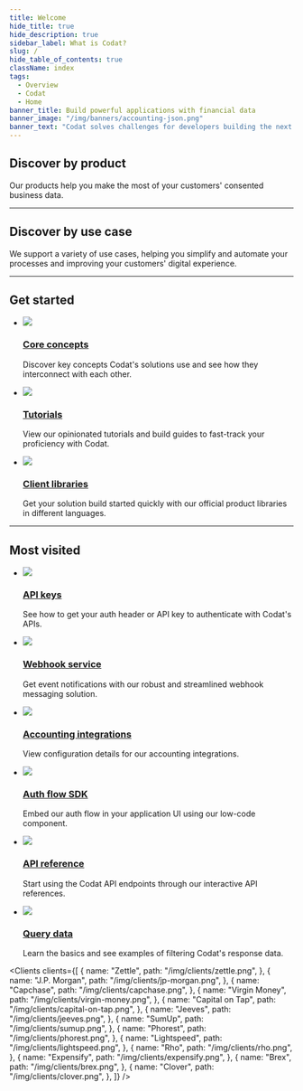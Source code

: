 ```yaml
---
title: Welcome
hide_title: true
hide_description: true
sidebar_label: What is Codat?
slug: /
hide_table_of_contents: true
className: index
tags:
  - Overview
  - Codat
  - Home
banner_title: Build powerful applications with financial data
banner_image: "/img/banners/accounting-json.png"
banner_text: "Codat solves challenges for developers building the next generation of financial products for small businesses."
---
```



<head>
  <title>
    {`Codat_docs | Build powerful applications with financial data`}
  </title>
  <meta
    name="description"
    content="Codat makes accessing consented business data from your customers' banking, accounting, and commerce platforms easy. Build once to our API to aggregate data, underwrite credit risk, and automate accounting for your SMB customers."
  />
  <link rel="canonical" href="/" />
  <link rel="alternate" href="/" hreflang="x-default" />
  <link rel="alternate" href="/" hreflang="en" />
  <meta property="og:url" content="https://docs.codat.io" />
</head>

<Welcome />

## Discover by product

Our products help you make the most of your customers' consented business data.

<Products mini={true} verbose={false}/>

<hr/>

## Discover by use case

We support a variety of use cases, helping you simplify and automate your processes and improving your customers' digital experience.

<Usecases mini={true}/>

<hr/>

## Get started

<ul className="card-container col-3">
  <li className="card">
    <div className="header">
      <img
        src="/img/wp-icons/Lightbulb.png"
        className="mini-icon"
      />
      <h3><a href="http://docs.codat.io/core-concepts/overview" target="_blank">Core concepts</a></h3>
    </div>
    <p>
      Discover key concepts Codat's solutions use and see how they interconnect with each other.
    </p>
  </li>
  <li className="card">
    <div className="header">
      <img
        src="/img/wp-icons/student.png"
        className="mini-icon"
      />
      <h3><a href="http://docs.codat.io/guides/overview" target="_blank">Tutorials</a></h3>
    </div>
    <p>
      View our opinionated tutorials and build guides to fast-track your proficiency with Codat.
    </p>
  </li>
  <li className="card">
    <div className="header">
      <img
        src="/img/wp-icons/books.png"
        className="mini-icon"
      />
      <h3><a href="http://docs.codat.io/get-started/libraries" target="_blank">Client libraries</a></h3>
    </div>
    <p>
      Get your solution build started quickly with our official product libraries in different languages.
    </p>
  </li>
</ul>

<hr/>

## Most visited

<ul className="card-container col-3">
  <li className="card">
    <div className="header">
      <img
        src="/img/wp-icons/key.png"
        className="mini-icon"
      />
      <h3><a href="http://docs.codat.io/using-the-api/authentication/" target="_blank">API keys</a></h3>
    </div>
    <p>
      See how to get your auth header or API key to authenticate with Codat's APIs.
    </p> 
  </li>
  <li className="card">
    <div className="header">
      <img
        src="/img/wp-icons/webhooks-logo.png"
        className="mini-icon"
      />
      <h3><a href="http://docs.codat.io/using-the-api/webhooks/overview" target="_blank">Webhook service</a></h3>
    </div>
    <p>
      Get event notifications with our robust and streamlined webhook messaging solution.
    </p>
  </li>
  <li className="card">
    <div className="header">
      <img
        src="/img/wp-icons/Coins.png"
        className="mini-icon"
      />
      <h3><a href="http://docs.codat.io/integrations/accounting/overview/" target="_blank">Accounting integrations</a></h3>
    </div>
    <p>
      View configuration details for our accounting integrations.
    </p>
  </li>
  <li className="card">
    <div className="header">
      <img
        src="/img/wp-icons/puzzle-piece.png"
        className="mini-icon"
      />
      <h3><a href="http://docs.codat.io/auth-flow/authorize-embedded-link" target="_blank">Auth flow SDK</a></h3>
    </div>
    <p>
      Embed our auth flow in your application UI using our low-code component.
    </p> 
  </li>
  <li className="card">
    <div className="header">
      <img
        src="/img/wp-icons/Stack.png"
        className="mini-icon"
      />
      <h3><a href="http://docs.codat.io/using-the-api/overview" target="_blank">API reference</a></h3>
    </div>
    <p>
      Start using the Codat API endpoints through our interactive API references.
    </p>
  </li>
  <li className="card">
    <div className="header">
      <img
        src="/img/wp-icons/list-magnifying-glass.png"
        className="mini-icon"
      />
      <h3><a href="http://docs.codat.io/using-the-api/querying" target="_blank">Query data</a></h3>
    </div>
    <p>
      Learn the basics and see examples of filtering Codat's response data.
    </p>
  </li>
</ul>

<Clients
  clients={[
    {
        name: "Zettle",
        path: "/img/clients/zettle.png",
    },
    {
        name: "J.P. Morgan",
        path: "/img/clients/jp-morgan.png",
    },
    {
        name: "Capchase",
        path: "/img/clients/capchase.png",
    },
    {
        name: "Virgin Money",
        path: "/img/clients/virgin-money.png",
    },
    {
        name: "Capital on Tap",
        path: "/img/clients/capital-on-tap.png",
    },
    {
        name: "Jeeves",
        path: "/img/clients/jeeves.png",
    },
    {
        name: "SumUp",
        path: "/img/clients/sumup.png",
    },
    {
        name: "Phorest",
        path: "/img/clients/phorest.png",
    },
    {
        name: "Lightspeed",
        path: "/img/clients/lightspeed.png",
    },
    {
        name: "Rho",
        path: "/img/clients/rho.png",
    },
    {
        name: "Expensify",
        path: "/img/clients/expensify.png",
    },
    {
        name: "Brex",
        path: "/img/clients/brex.png",
    },
    {
        name: "Clover",
        path: "/img/clients/clover.png",
    },
  ]}
/>
